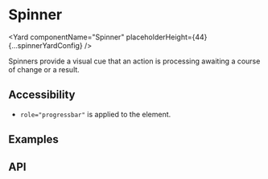 <!--
Copyright (c) 2018-2019 Uber Technologies, Inc.

This source code is licensed under the MIT license found in the
LICENSE file in the root directory of this source tree.
-->






# Spinner

<Yard componentName="Spinner" placeholderHeight={44} {...spinnerYardConfig} />

Spinners provide a visual cue that an action is processing awaiting a course of change or a result.

## Accessibility

- `role="progressbar"` is applied to the element.

## Examples

<Example title="Spinner basic usage" path="spinner/basic.js">
  <SpinnerBasic />
</Example>

<Example title="Spinner with Negative Color" path="spinner/negative.js">
  <SpinnerNegative />
</Example>

<Example title="Spinner with different size" path="spinner/with-size.js">
  <SpinnerWithSize />
</Example>

<Example title="Spinner With Overrides" path="spinner/with-overrides.js">
  <SpinnerWithOverrides />
</Example>

## API

<Exports
  component={SpinnerExports}
  title="Spinner exports"
  path="baseui/spinner"
/>
